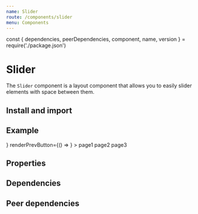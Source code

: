 ```yaml
---
name: Slider
route: /components/slider
menu: Components
---
```


const { dependencies, peerDependencies, component, name, version } = require('./package.json')

# Slider

<TagVersion version={version} name={name} />

The `Slider` component is a layout component that allows you to easily slider elements with space between them.

## Install and import

<Usage component={component} name={name} peerDependencies={peerDependencies} />

## Example

<Playground>
  <Slider
    renderNextButton={() => <RightIcon size="lg" />}
    renderPrevButton={() => <LeftIcon size="lg" />}
  >
    <Text variant="h1" textAlign="center">
      page1
    </Text>
    <Text variant="h1" textAlign="center">
      page2
    </Text>
    <Text variant="h1" textAlign="center">
      page3
    </Text>
  </Slider>
</Playground>

## Properties

<Props of={Slider} />

## Dependencies

<Dependencies dependencies={dependencies} />

## Peer dependencies

<Dependencies dependencies={peerDependencies} />
